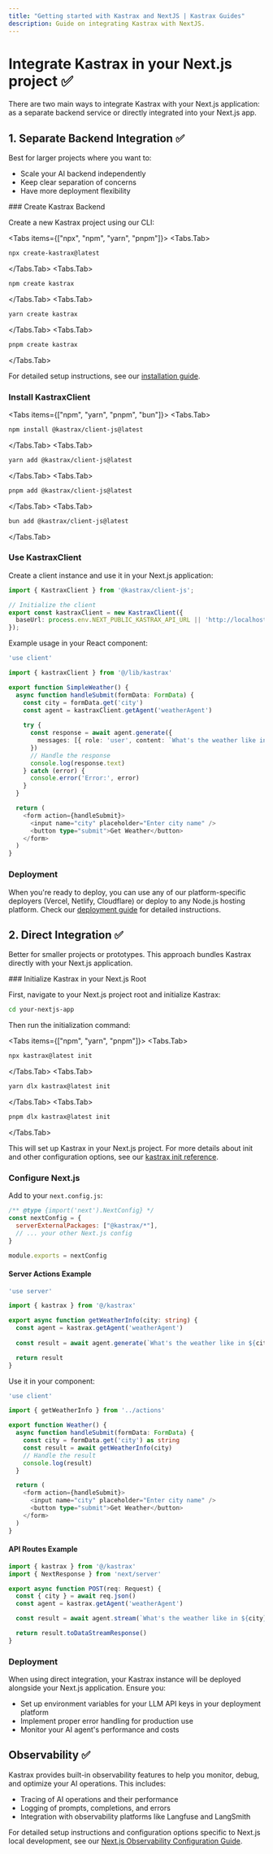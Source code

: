 ```yaml
---
title: "Getting started with Kastrax and NextJS | Kastrax Guides"
description: Guide on integrating Kastrax with NextJS.
---
```


# Integrate Kastrax in your Next.js project ✅

There are two main ways to integrate Kastrax with your Next.js application: as a separate backend service or directly integrated into your Next.js app.

## 1. Separate Backend Integration ✅

Best for larger projects where you want to:
- Scale your AI backend independently
- Keep clear separation of concerns
- Have more deployment flexibility

<Steps>
### Create Kastrax Backend

Create a new Kastrax project using our CLI:

<Tabs items={["npx", "npm", "yarn", "pnpm"]}>
  <Tabs.Tab>
```bash copy
npx create-kastrax@latest
```
  </Tabs.Tab>
  <Tabs.Tab>
```bash copy
npm create kastrax
```
  </Tabs.Tab>
  <Tabs.Tab>
```bash copy
yarn create kastrax
```
  </Tabs.Tab>
  <Tabs.Tab>
```bash copy
pnpm create kastrax
```
  </Tabs.Tab>
</Tabs>

For detailed setup instructions, see our [installation guide](/docs/getting-started/installation).

### Install  KastraxClient

<Tabs items={["npm", "yarn", "pnpm", "bun"]}>
  <Tabs.Tab>
```bash copy
npm install @kastrax/client-js@latest
```
  </Tabs.Tab>
  <Tabs.Tab>
```bash copy
yarn add @kastrax/client-js@latest 
```
  </Tabs.Tab>
  <Tabs.Tab>
```bash copy
pnpm add @kastrax/client-js@latest
```
  </Tabs.Tab>
  <Tabs.Tab>
```bash copy
bun add @kastrax/client-js@latest
```
  </Tabs.Tab>
</Tabs>

### Use KastraxClient

Create a client instance and use it in your Next.js application:

```typescript filename="lib/kastrax.ts" copy
import { KastraxClient } from '@kastrax/client-js';

// Initialize the client
export const kastraxClient = new KastraxClient({
  baseUrl: process.env.NEXT_PUBLIC_KASTRAX_API_URL || 'http://localhost:4111',
});
```

Example usage in your React component:

```typescript filename="app/components/SimpleWeather.tsx" copy
'use client'

import { kastraxClient } from '@/lib/kastrax'

export function SimpleWeather() {
  async function handleSubmit(formData: FormData) {
    const city = formData.get('city')
    const agent = kastraxClient.getAgent('weatherAgent')
    
    try {
      const response = await agent.generate({
        messages: [{ role: 'user', content: `What's the weather like in ${city}?` }],
      })
      // Handle the response
      console.log(response.text)
    } catch (error) {
      console.error('Error:', error)
    }
  }

  return (
    <form action={handleSubmit}>
      <input name="city" placeholder="Enter city name" />
      <button type="submit">Get Weather</button>
    </form>
  )
}
```

### Deployment

When you're ready to deploy, you can use any of our platform-specific deployers (Vercel, Netlify, Cloudflare) or deploy to any Node.js hosting platform. Check our [deployment guide](/docs/deployment/deployment) for detailed instructions.
</Steps>

## 2. Direct Integration ✅

Better for smaller projects or prototypes. This approach bundles Kastrax directly with your Next.js application.

<Steps>
### Initialize Kastrax in your Next.js Root

First, navigate to your Next.js project root and initialize Kastrax:

```bash copy
cd your-nextjs-app
```

Then run the initialization command:

<Tabs items={["npm", "yarn", "pnpm"]}>
  <Tabs.Tab>
```bash copy
npx kastrax@latest init
```
  </Tabs.Tab>
  <Tabs.Tab>
```bash copy
yarn dlx kastrax@latest init
```
  </Tabs.Tab>
  <Tabs.Tab>
```bash copy
pnpm dlx kastrax@latest init
```
  </Tabs.Tab>
</Tabs>

This will set up Kastrax in your Next.js project. For more details about init and other configuration options, see our [kastrax init reference](/reference/cli/init).

### Configure Next.js

Add to your `next.config.js`:

```js filename="next.config.js" copy
/** @type {import('next').NextConfig} */
const nextConfig = {
  serverExternalPackages: ["@kastrax/*"],
  // ... your other Next.js config
}

module.exports = nextConfig
```

#### Server Actions Example

```typescript filename="app/actions.ts" copy
'use server'

import { kastrax } from '@/kastrax'

export async function getWeatherInfo(city: string) {
  const agent = kastrax.getAgent('weatherAgent')
  
  const result = await agent.generate(`What's the weather like in ${city}?`)

  return result
}
```

Use it in your component:

```typescript filename="app/components/Weather.tsx" copy
'use client'

import { getWeatherInfo } from '../actions'

export function Weather() {
  async function handleSubmit(formData: FormData) {
    const city = formData.get('city') as string
    const result = await getWeatherInfo(city)
    // Handle the result
    console.log(result)
  }

  return (
    <form action={handleSubmit}>
      <input name="city" placeholder="Enter city name" />
      <button type="submit">Get Weather</button>
    </form>
  )
}
```

#### API Routes Example

```typescript filename="app/api/chat/route.ts" copy
import { kastrax } from '@/kastrax'
import { NextResponse } from 'next/server'

export async function POST(req: Request) {
  const { city } = await req.json()
  const agent = kastrax.getAgent('weatherAgent')

  const result = await agent.stream(`What's the weather like in ${city}?`)

  return result.toDataStreamResponse()
}
```

### Deployment

When using direct integration, your Kastrax instance will be deployed alongside your Next.js application. Ensure you:
- Set up environment variables for your LLM API keys in your deployment platform
- Implement proper error handling for production use
- Monitor your AI agent's performance and costs
</Steps>

## Observability ✅

Kastrax provides built-in observability features to help you monitor, debug, and optimize your AI operations. This includes:
- Tracing of AI operations and their performance
- Logging of prompts, completions, and errors
- Integration with observability platforms like Langfuse and LangSmith

For detailed setup instructions and configuration options specific to Next.js local development, see our [Next.js Observability Configuration Guide](/docs/deployment/logging-and-tracing#nextjs-configuration).